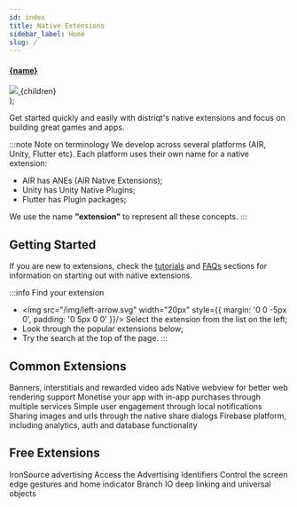 ```yaml
---
id: index
title: Native Extensions
sidebar_label: Home
slug: /
---
```



  <div
    style={{
        padding: '1rem',
        width: '50%',
        display: 'inline-block' ,
        'vertical-align': 'top'
        }}>
    <div
        style={{
            backgroundColor: '#eee',
            borderRadius: '10px',
            color: '#333',
            padding: '1rem',
        }}>
        <a href={"/docs/" + shortname}>
            <h4 style={{
                color: '#000',
                'text-align': 'center',
                display: 'block'
                }}>{name}</h4>
            <img src={ shortname + '/images/promo.png' } />
        </a>
        <span style={{
            'text-align': 'center',
            display: 'block',
            margin: '0.5em'
        }}>
        {children}
        </span>
    </div>
  </div>
);




Get started quickly and easily with distriqt's native extensions and focus on building great games and apps.

:::note Note on terminology
We develop across several platforms (AIR, Unity, Flutter etc). Each platform uses their own name for a native extension:
- AIR has ANEs (AIR Native Extensions);
- Unity has Unity Native Plugins;
- Flutter has Plugin packages;

We use the name **"extension"** to represent all these concepts.
:::


## Getting Started 

If you are new to extensions, check the [tutorials](/docs/tutorials) and [FAQs](/docs/faqs/) sections for information on starting out with native extensions. 

:::info Find your extension

- <img src="/img/left-arrow.svg" width="20px" style={{ margin: '0 0 -5px 0', padding: '0 5px 0 0' }}/>  Select the extension from the list on the left;
- Look through the popular extensions below;
- Try the search at the top of the page.
:::

## Common Extensions

<Extension name="Adverts" shortname="adverts">Banners, interstitials and rewarded video ads</Extension>
<Extension name="Native WebView" shortname="nativewebview">Native webview for better web rendering support</Extension>
<Extension name="In-App Billing" shortname="inappbilling">Monetise your app with in-app purchases through multiple services</Extension>
<Extension name="Notifications" shortname="notifications">Simple user engagement through local notifications</Extension>
<Extension name="Share" shortname="share">Sharing images and urls through the native share dialogs</Extension>
<Extension name="Firebase" shortname="firebase">Firebase platform, including analytics, auth and database functionality</Extension>



## Free Extensions

<Extension name="IronSource" shortname="ironsource">IronSource advertising</Extension>
<Extension name="IDFA" shortname="idfa">Access the Advertising Identifiers</Extension>
<Extension name="System Gestures" shortname="systemgestures">Control the screen edge gestures and home indicator</Extension>
<Extension name="Branch" shortname="branch">Branch IO deep linking and universal objects</Extension>

